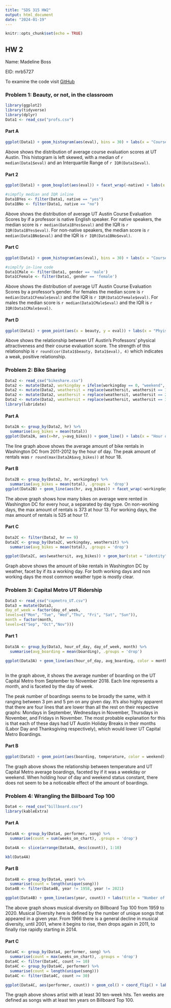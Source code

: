 ---
title: "SDS 315 HW2"
output: html_document
date: "2024-01-19"
---

```{r setup, include=FALSE}
knitr::opts_chunk$set(echo = TRUE)
```

## **HW 2**
Name: Madeline Boss

EID: mrb5727

To examine the code visit [GitHub](https://github.com/MadelineRBoss/SDS315_HW2)

### Problem 1: Beauty, or not, in the classroom
```{r Problem 1 Setup, include=FALSE}
library(ggplot2)
library(tidyverse)
library(dplyr)
Data1 <- read_csv("profs.csv")
```
#### Part A
```{r 1A, echo=FALSE}
ggplot(Data1) + geom_histogram(aes(eval), bins = 30) + labs(x = "Course Evaluation Scores", title = "Histogram of Course Evalutaion Scores")
```

Above shows the distribution of average course evaluation scores at UT Austin. This histogram is left skewed, with a median of `r median(Data1$eval)` and an Interquartile Range of `r IQR(Data1$eval)`.

#### Part 2
```{r 1B, echo=FALSE}
ggplot(Data1) + geom_boxplot(aes(eval)) + facet_wrap(~native) + labs(x = "Course Evaluation Scores", title = "Distribution of Course Evaluation Scores by If Professor is a Native English Speaker")

#simpfly median and IQR inline
Data1BYes <- filter(Data1, native == "yes")
Data1BNo <- filter(Data1, native == "no")

```

Above shows the distribution of average UT Austin Course Evaluation Scores by if a professor is native English speaker. For native speakers, the median score is `r median(Data1BYes$eval)` and the IQR is `r IQR(Data1BYes$eval)`. For non-native speakers, the median score is `r median(Data1BNo$eval)` and the IQR is `r IQR(Data1BNo$eval)`.

#### Part C
```{r 1C, echo = FALSE}
ggplot(Data1) + geom_histogram(aes(eval), bins = 30) + labs(x = "Course Evaluation Scores", title = "Histogram of Course Evalutaion Scores by Gender") + facet_wrap(~gender)

#simplfy in-line code
Data1CMale <- filter(Data1, gender == 'male')
Data1CFemale <- filter(Data1, gender == 'female')
```

Above shows the distribution of average UT Austin Course Evaluation Scores by a professor's gender. For females the median score is `r median(Data1CFemale$eval)` and the IQR is `r IQR(Data1CFemale$eval)`. For males the median score is `r median(Data1CMale$eval)` and the IQR is `r IQR(Data1CMale$eval)`.

#### Part D
```{r 1D, echo=FALSE}
ggplot(Data1) + geom_point(aes(x = beauty, y = eval)) + labs(x = "Phyiscal Attractiveness", y = "Course Evaluation Scores", title = "Relationship between Professors' Physical Attractiveness and Course Evaluation Scores")
```

Above shows the relationship between UT Austin's Professors' physical attractiveness and their course evaluation score. The strength of this relationship is `r round(cor(Data1$beauty, Data1$eval), 4)` which indicates a weak, positive relationship.

### Problem 2: Bike Sharing
```{r Problem 2 Setup, include=FALSE}
Data2 <- read_csv("bikeshare.csv")
Data2 <- mutate(Data2, workingday = ifelse(workingday == 0, "weekend", "weekday"))
Data2 <- mutate(Data2, weathersit = replace(weathersit, weathersit == 1, "Mostly Clear"))
Data2 <- mutate(Data2, weathersit = replace(weathersit, weathersit == 2, "Cloudy"))
Data2 <- mutate(Data2, weathersit = replace(weathersit, weathersit == 3, "Light Rain/Snow"))
library(lubridate)
```

#### Part A
```{r 2A, echo=FALSE}
Data2A <- group_by(Data2, hr) %>%
  summarise(avg_bikes = mean(total))
ggplot(Data2A, aes(x=hr, y=avg_bikes)) + geom_line() + labs(x = "Hour of Day", y = "Average Bike Rentals", title = "Number of Average Bike Rentals by Hour of Day")
```

The line graph above shows the average amount of bike rentals in Washington DC from 2011-2012 by the hour of day. The peak amount of rentals was `r round(max(Data2A$avg_bikes))` at hour 18.

#### Part B
```{r 2B, echo=FALSE}
Data2B <- group_by(Data2, hr, workingday) %>%
  summarise(avg_bikes = mean(total), .groups = 'drop')
ggplot(Data2B) + geom_line(aes(hr, avg_bikes)) + facet_wrap(~workingday) + labs(x = "Hour of Day", y = "Average Bike Rentals", title = "Number of Average Bike Rentals by Day Type")
```

The above graph shows how many bikes on average were rented in Washington DC for every hour, a separated by day type. On non-working days, the max amount of rentals is 373 at hour 13. For working days, the max amount of rentals is 525 at hour 17.

#### Part C
```{r 2C, echo=FALSE}
Data2C <- filter(Data2, hr == 9)
Data2C <- group_by(Data2C, workingday, weathersit) %>%
  summarise(avg_bikes = mean(total), .groups = 'drop')

ggplot(Data2C, aes(weathersit, avg_bikes)) + geom_bar(stat = "identity") + facet_wrap(~workingday) + labs(x = "Weather Types", y = "Average Bike Rentals", title = "Average Bike Rentals at 9AM by Weather, Faceted by if its a Working Day")
```

Graph above shows the amount of bike rentals in Washington DC by weather, facet by if its a working day. For both working days and non working days the most common weather type is mostly clear.

### Problem 3: Capital Metro UT Ridership
```{r setup 3, include=FALSE}
Data3 <- read_csv("capmetro_UT.csv")
Data3 = mutate(Data3,
day_of_week = factor(day_of_week,
levels=c("Mon", "Tue", "Wed","Thu", "Fri", "Sat", "Sun")),
month = factor(month,
levels=c("Sep", "Oct","Nov")))
```
#### Part 1
```{r 3A, echo=FALSE}
Data3A <- group_by(Data3, hour_of_day, day_of_week, month) %>%
  summarise(avg_boarding = mean(boarding), .groups = 'drop')

ggplot(Data3A) + geom_line(aes(hour_of_day, avg_boarding, color = month)) + facet_wrap(~day_of_week) + labs(x = "Hour", y = "Average Number of Boardings", title = "Average Amount of Boardings Per Hour by Month and Day of Week")
                                            
```

In the graph above, it shows the average number of boarding on the UT Capital Metro from September to November 2018. Each line represents a month, and is faceted by the day of week.

The peak number of boardings seems to be broadly the same, with it ranging between 3 pm and 5 pm on any given day.
It's also highly apparent that there are four lines that are lower than all the rest on their respective graphs: Mondays in September, Wednesdays in November, Thursdays in November, and Fridays in November. The most probable explanation for this is that each of these days had UT Austin Holiday Breaks in their months (Labor Day and Thanksgiving respectively), which would lower UT Capital Metro Boardings.

#### Part B
```{r 3B, echo=FALSE}
ggplot(Data3) + geom_point(aes(boarding, temperature, color = weekend), alpha = 0.5) + facet_wrap(~hour_of_day) + labs(x = "Temperature", y = "Average Boardings", title = "Temperature vs Average Boardings")

```

The graph above shows the relationship between temperature and UT Capital Metro average boardings, faceted by if it was a weekday or weekend. When holding hour of day and weekend status constant, there does not seem to be a noticeable effect of the amount of boardings.

### Problem 4: Wrangling the Billboard Top 100
```{r 4 Setup, include=FALSE}
Data4 <- read_csv("billboard.csv")
library(kableExtra)
```

#### Part A
```{r 4A, echo=FALSE}
Data4A <- group_by(Data4, performer, song) %>%
  summarise(count = sum(weeks_on_chart), .groups = 'drop')

Data4A <- slice(arrange(Data4A, desc(count)), 1:10)

kbl(Data4A)
```

#### Part B
```{r 4B, echo=FALSE}
Data4B <- group_by(Data4, year) %>%
  summarise(count = length(unique(song)))
Data4B <- filter(Data4B, year != 1958, year != 2021)

ggplot(Data4B) + geom_line(aes(year, count)) + labs(title = "Number of Unique Songs per Year")
```

The above graph shows musical diversity on Billboard Top 100 from 1959 to 2020. Musical Diversity here is defined by the number of unique songs that appeared in a given year. From 1966 there is a general decline in musical diversity, until 2001, where it begins to rise, then drops again in 2011, to finally rise rapidly starting in 2014.

#### Part C
```{r 4C, echo=FALSE}
Data4C <- group_by(Data4, performer, song) %>%
  summarise(count = max(weeks_on_chart), .groups = 'drop')
Data4C <- filter(Data4C, count >= 10)
Data4C <- group_by(Data4C, performer) %>%
  summarise(count = length(unique(song)))
Data4C <- filter(Data4C, count >= 30)

ggplot(Data4C, aes(performer, count)) + geom_col() + coord_flip() + labs(title = "Artists' Amount of Ten Week Hits")
```

The graph above shows artist with at least 30 ten-week hits. Ten weeks are defined as songs with at least ten years on Billboard Top 100.
